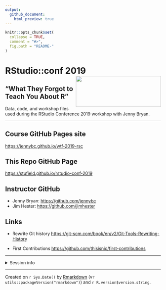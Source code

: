 ```yaml
---
output:
  github_document:
    html_preview: true
---
```



<!-- README.md is generated from README.Rmd. Please edit that file -->


```r
knitr::opts_chunk$set(
  collapse = TRUE,
  comment = "#>",
  fig.path = "README-"
)
```


# RStudio::conf 2019 <img src="RStudio-Logo.png" align="right" height="100" width="275"/>

## "What They Forgot to Teach You About R"
Data, code, and workshop files used during the RStudio Conference 
2019 workshop with Jenny Bryan.

-------------------------

## Course GitHub Pages site
[https://jennybc.github.io/wtf-2019-rsc](https://jennybc.github.io/wtf-2019-rsc/)

## This Repo GitHub Page
[https://stufield.github.io/rstudio-conf-2019](https://stufield.github.io/rstudio-conf-2019/)

## Instructor GitHub
* Jenny Bryan: [https://github.com/jennybc](https://github.com/jennybc)
* Jim Hester: [https://github.com/jimhester](https://github.com/jimhester)


## Links
* Rewrite Git history
[https://git-scm.com/book/en/v2/Git-Tools-Rewriting-History](https://git-scm.com/book/en/v2/Git-Tools-Rewriting-History)

* First Contributions
[https://github.com/thisisnic/first-contributions](https://github.com/thisisnic/first-contributions)

------------

<details>
<summary>Session info</summary>
```r
devtools::session_info()
```
</details>

-------------------------

Created on `r Sys.Date()` by [Rmarkdown](https://github.com/rstudio/rmarkdown)
(v`r utils::packageVersion("rmarkdown")`) and `r R.version$version.string`. 
